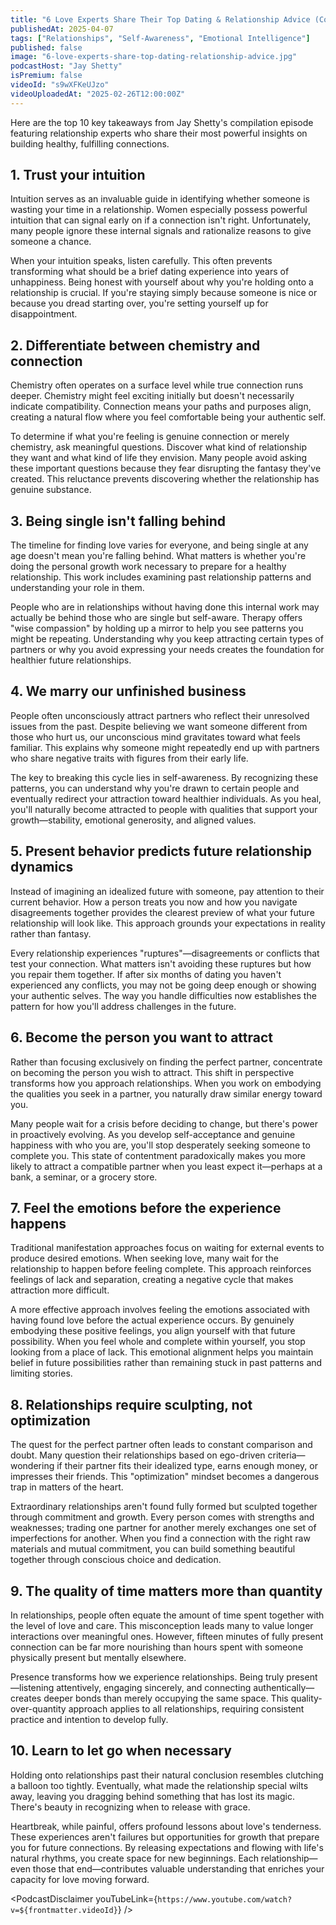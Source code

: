 ```yaml
---
title: "6 Love Experts Share Their Top Dating & Relationship Advice (Compilation Episode)"
publishedAt: 2025-04-07
tags: ["Relationships", "Self-Awareness", "Emotional Intelligence"]
published: false
image: "6-love-experts-share-top-dating-relationship-advice.jpg"
podcastHost: "Jay Shetty"
isPremium: false
videoId: "s9wXFKeUJzo"
videoUploadedAt: "2025-02-26T12:00:00Z"
---
```



<PodcastSummaryPageLayout frontmatter={frontmatter}>

Here are the top 10 key takeaways from Jay Shetty's compilation episode featuring relationship experts who share their most powerful insights on building healthy, fulfilling connections.

## 1. Trust your intuition
Intuition serves as an invaluable guide in identifying whether someone is wasting your time in a relationship. Women especially possess powerful intuition that can signal early on if a connection isn't right. Unfortunately, many people ignore these internal signals and rationalize reasons to give someone a chance.

When your intuition speaks, listen carefully. This often prevents transforming what should be a brief dating experience into years of unhappiness. Being honest with yourself about why you're holding onto a relationship is crucial. If you're staying simply because someone is nice or because you dread starting over, you're setting yourself up for disappointment.

## 2. Differentiate between chemistry and connection
Chemistry often operates on a surface level while true connection runs deeper. Chemistry might feel exciting initially but doesn't necessarily indicate compatibility. Connection means your paths and purposes align, creating a natural flow where you feel comfortable being your authentic self.

To determine if what you're feeling is genuine connection or merely chemistry, ask meaningful questions. Discover what kind of relationship they want and what kind of life they envision. Many people avoid asking these important questions because they fear disrupting the fantasy they've created. This reluctance prevents discovering whether the relationship has genuine substance.

## 3. Being single isn't falling behind
The timeline for finding love varies for everyone, and being single at any age doesn't mean you're falling behind. What matters is whether you're doing the personal growth work necessary to prepare for a healthy relationship. This work includes examining past relationship patterns and understanding your role in them.

People who are in relationships without having done this internal work may actually be behind those who are single but self-aware. Therapy offers "wise compassion" by holding up a mirror to help you see patterns you might be repeating. Understanding why you keep attracting certain types of partners or why you avoid expressing your needs creates the foundation for healthier future relationships.

## 4. We marry our unfinished business
People often unconsciously attract partners who reflect their unresolved issues from the past. Despite believing we want someone different from those who hurt us, our unconscious mind gravitates toward what feels familiar. This explains why someone might repeatedly end up with partners who share negative traits with figures from their early life.

The key to breaking this cycle lies in self-awareness. By recognizing these patterns, you can understand why you're drawn to certain people and eventually redirect your attraction toward healthier individuals. As you heal, you'll naturally become attracted to people with qualities that support your growth—stability, emotional generosity, and aligned values.

## 5. Present behavior predicts future relationship dynamics
Instead of imagining an idealized future with someone, pay attention to their current behavior. How a person treats you now and how you navigate disagreements together provides the clearest preview of what your future relationship will look like. This approach grounds your expectations in reality rather than fantasy.

Every relationship experiences "ruptures"—disagreements or conflicts that test your connection. What matters isn't avoiding these ruptures but how you repair them together. If after six months of dating you haven't experienced any conflicts, you may not be going deep enough or showing your authentic selves. The way you handle difficulties now establishes the pattern for how you'll address challenges in the future.

## 6. Become the person you want to attract
Rather than focusing exclusively on finding the perfect partner, concentrate on becoming the person you wish to attract. This shift in perspective transforms how you approach relationships. When you work on embodying the qualities you seek in a partner, you naturally draw similar energy toward you.

Many people wait for a crisis before deciding to change, but there's power in proactively evolving. As you develop self-acceptance and genuine happiness with who you are, you'll stop desperately seeking someone to complete you. This state of contentment paradoxically makes you more likely to attract a compatible partner when you least expect it—perhaps at a bank, a seminar, or a grocery store.

## 7. Feel the emotions before the experience happens
Traditional manifestation approaches focus on waiting for external events to produce desired emotions. When seeking love, many wait for the relationship to happen before feeling complete. This approach reinforces feelings of lack and separation, creating a negative cycle that makes attraction more difficult.

A more effective approach involves feeling the emotions associated with having found love before the actual experience occurs. By genuinely embodying these positive feelings, you align yourself with that future possibility. When you feel whole and complete within yourself, you stop looking from a place of lack. This emotional alignment helps you maintain belief in future possibilities rather than remaining stuck in past patterns and limiting stories.

## 8. Relationships require sculpting, not optimization
The quest for the perfect partner often leads to constant comparison and doubt. Many question their relationships based on ego-driven criteria—wondering if their partner fits their idealized type, earns enough money, or impresses their friends. This "optimization" mindset becomes a dangerous trap in matters of the heart.

Extraordinary relationships aren't found fully formed but sculpted together through commitment and growth. Every person comes with strengths and weaknesses; trading one partner for another merely exchanges one set of imperfections for another. When you find a connection with the right raw materials and mutual commitment, you can build something beautiful together through conscious choice and dedication.

## 9. The quality of time matters more than quantity
In relationships, people often equate the amount of time spent together with the level of love and care. This misconception leads many to value longer interactions over meaningful ones. However, fifteen minutes of fully present connection can be far more nourishing than hours spent with someone physically present but mentally elsewhere.

Presence transforms how we experience relationships. Being truly present—listening attentively, engaging sincerely, and connecting authentically—creates deeper bonds than merely occupying the same space. This quality-over-quantity approach applies to all relationships, requiring consistent practice and intention to develop fully.

## 10. Learn to let go when necessary
Holding onto relationships past their natural conclusion resembles clutching a balloon too tightly. Eventually, what made the relationship special wilts away, leaving you dragging behind something that has lost its magic. There's beauty in recognizing when to release with grace.

Heartbreak, while painful, offers profound lessons about love's tenderness. These experiences aren't failures but opportunities for growth that prepare you for future connections. By releasing expectations and flowing with life's natural rhythms, you create space for new beginnings. Each relationship—even those that end—contributes valuable understanding that enriches your capacity for love moving forward.


<PodcastDisclaimer youTubeLink={`https://www.youtube.com/watch?v=${frontmatter.videoId}`} />

</PodcastSummaryPageLayout>
